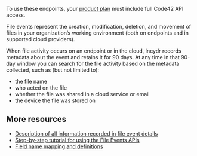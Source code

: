 To use these endpoints, your [product plan](https://code42.com/r/support/product-plans) must include full Code42 API access.

File events represent the creation, modification, deletion, and movement of files in your organization's working environment (both on endpoints and in supported cloud providers).

When file activity occurs on an endpoint or in the cloud, Incydr records metadata about the event and retains it for 90 days. At any time in that 90-day window you can search for the file activity based on the metadata collected, such as (but not limited to):

- the file name
- who acted on the file
- whether the file was shared in a cloud service or email
- the device the file was stored on

## More resources
- [Description of all information recorded in file event details](https://support.code42.com/Administrator/Cloud/Code42_console_reference/Forensic_Search_reference_guide#File_event_details)
- [Step-by-step tutorial for using the File Events APIs](/forensic-search-api/#forensic-search-api)
- [Field name mapping and definitions](https://support.code42.com/Administrator/Cloud/Monitoring_and_managing/Code42_API_resources/Forensic_Search_API#FieldMapping)
